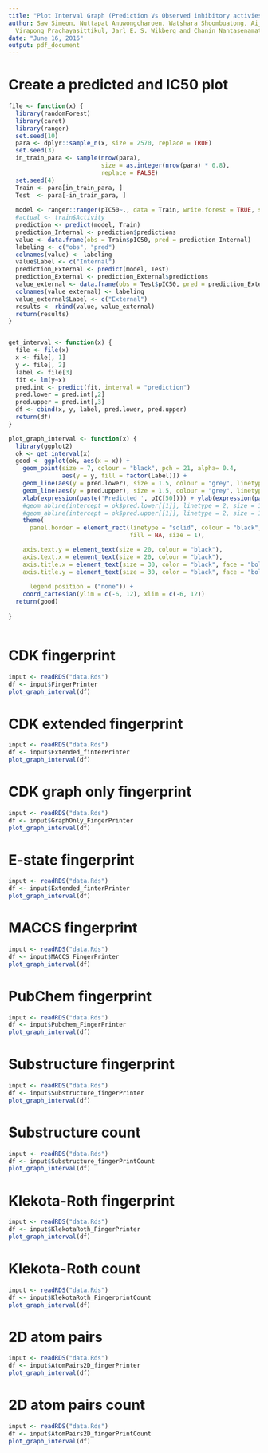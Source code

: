 ```yaml
---
title: "Plot Interval Graph (Prediction Vs Observed inhibitory activies)"
author: Saw Simeon, Nuttapat Anuwongcharoen, Watshara Shoombuatong, Aijaz Ahmad Malik,
  Virapong Prachayasittikul, Jarl E. S. Wikberg and Chanin Nantasenamat
date: "June 16, 2016"
output: pdf_document
---
```


# Create a predicted and IC50 plot

```r

file <- function(x) {
  library(randomForest)
  library(caret)
  library(ranger)
  set.seed(10)
  para <- dplyr::sample_n(x, size = 2570, replace = TRUE)
  set.seed(3)
  in_train_para <- sample(nrow(para),
                          size = as.integer(nrow(para) * 0.8),
                          replace = FALSE)
  set.seed(4)
  Train <- para[in_train_para, ]
  Test  <- para[-in_train_para, ]
  
  model <- ranger::ranger(pIC50~., data = Train, write.forest = TRUE, save.memory = TRUE)
  #actual <- train$Activity
  prediction <- predict(model, Train)
  prediction_Internal <- prediction$predictions
  value <- data.frame(obs = Train$pIC50, pred = prediction_Internal)
  labeling <- c("obs", "pred")
  colnames(value) <- labeling
  value$Label <- c("Internal")
  prediction_External <- predict(model, Test)
  prediction_External <- prediction_External$predictions
  value_external <- data.frame(obs = Test$pIC50, pred = prediction_External)
  colnames(value_external) <- labeling
  value_external$Label <- c("External")
  results <- rbind(value, value_external)
  return(results)
}


get_interval <- function(x) {
  file <- file(x)
  x <- file[, 1]
  y <- file[, 2]
  label <- file[3]
  fit <- lm(y~x)
  pred.int <- predict(fit, interval = "prediction")
  pred.lower = pred.int[,2]
  pred.upper = pred.int[,3]
  df <- cbind(x, y, label, pred.lower, pred.upper)
  return(df)
}

plot_graph_interval <- function(x) {
  library(ggplot2)
  ok <- get_interval(x)
  good <- ggplot(ok, aes(x = x)) +
    geom_point(size = 7, colour = "black", pch = 21, alpha= 0.4,
               aes(y = y, fill = factor(Label))) +
    geom_line(aes(y = pred.lower), size = 1.5, colour = "grey", linetype = 2) +
    geom_line(aes(y = pred.upper), size = 1.5, colour = "grey", linetype = 2) +
    xlab(expression(paste('Predicted ', pIC[50]))) + ylab(expression(paste('Experimental ', pIC[50]))) +
    #geom_abline(intercept = ok$pred.lower[[1]], linetype = 2, size = 1.5, colour = "grey") +
    #geom_abline(intercept = ok$pred.upper[[1]], linetype = 2, size = 1.5, colour = "grey") +
    theme(
      panel.border = element_rect(linetype = "solid", colour = "black",
                                  fill = NA, size = 1),

    axis.text.y = element_text(size = 20, colour = "black"),
    axis.text.x = element_text(size = 20, colour = "black"),
    axis.title.x = element_text(size = 30, color = "black", face = "bold"),
    axis.title.y = element_text(size = 30, color = "black", face = "bold"),
    
      legend.position = ("none")) +
    coord_cartesian(ylim = c(-6, 12), xlim = c(-6, 12))
  return(good)
  
}



```

# CDK fingerprint

```r
input <- readRDS("data.Rds")
df <- input$FingerPrinter
plot_graph_interval(df)
```

# CDK extended fingerprint

```r
input <- readRDS("data.Rds")
df <- input$Extended_finterPrinter
plot_graph_interval(df)
```

# CDK graph only fingerprint

```r
input <- readRDS("data.Rds")
df <- input$GraphOnly_FingerPrinter
plot_graph_interval(df)
```

# E-state fingerprint

```r
input <- readRDS("data.Rds")
df <- input$Extended_finterPrinter
plot_graph_interval(df)
```

# MACCS fingerprint

```r
input <- readRDS("data.Rds")
df <- input$MACCS_FingerPrinter
plot_graph_interval(df)
```

# PubChem fingerprint

```r
input <- readRDS("data.Rds")
df <- input$Pubchem_FingerPrinter
plot_graph_interval(df)
```

# Substructure fingerprint

```r
input <- readRDS("data.Rds")
df <- input$Substructure_fingerPrinter
plot_graph_interval(df)
```

# Substructure count

```r
input <- readRDS("data.Rds")
df <- input$Substructure_fingerPrintCount
plot_graph_interval(df)
```

# Klekota-Roth fingerprint

```r
input <- readRDS("data.Rds")
df <- input$KlekotaRoth_FingerPrinter
plot_graph_interval(df)
```

# Klekota-Roth count

```r
input <- readRDS("data.Rds")
df <- input$KlekotaRoth_FingerprintCount
plot_graph_interval(df)
```

# 2D atom pairs

```r
input <- readRDS("data.Rds")
df <- input$AtomPairs2D_fingerPrinter
plot_graph_interval(df)
```

# 2D atom pairs count

```r
input <- readRDS("data.Rds")
df <- input$AtomPairs2D_fingerPrintCount
plot_graph_interval(df)
```